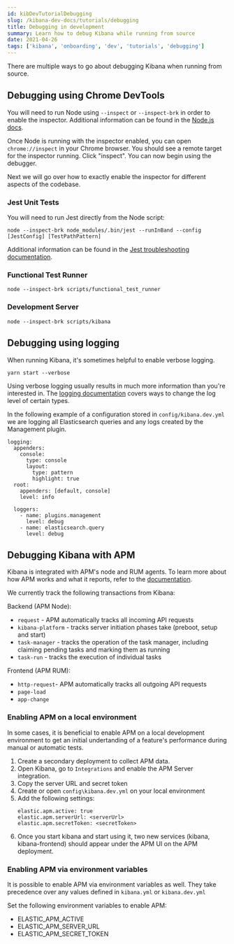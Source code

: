 ```yaml
---
id: kibDevTutorialDebugging
slug: /kibana-dev-docs/tutorials/debugging
title: Debugging in development
summary: Learn how to debug Kibana while running from source
date: 2021-04-26
tags: ['kibana', 'onboarding', 'dev', 'tutorials', 'debugging']
---
```


There are multiple ways to go about debugging Kibana when running from source.

## Debugging using Chrome DevTools

You will need to run Node using `--inspect` or `--inspect-brk` in order to enable the inspector. Additional information can be found in the [Node.js docs](https://nodejs.org/en/docs/guides/debugging-getting-started/).

Once Node is running with the inspector enabled, you can open `chrome://inspect` in your Chrome browser. You should see a remote target for the inspector running. Click "inspect". You can now begin using the debugger.

Next we will go over how to exactly enable the inspector for different aspects of the codebase.

### Jest Unit Tests

You will need to run Jest directly from the Node script:

`node --inspect-brk node_modules/.bin/jest --runInBand --config [JestConfig] [TestPathPattern]`

Additional information can be found in the [Jest troubleshooting documentation](https://jestjs.io/docs/troubleshooting).

### Functional Test Runner

`node --inspect-brk scripts/functional_test_runner`

### Development Server

`node --inspect-brk scripts/kibana`

## Debugging using logging

When running Kibana, it's sometimes helpful to enable verbose logging.

`yarn start --verbose`

Using verbose logging usually results in much more information than you're interested in. The [logging documentation](https://www.elastic.co/guide/en/kibana/current/logging-settings.html) covers ways to change the log level of certain types.

In the following example of a configuration stored in `config/kibana.dev.yml` we are logging all Elasticsearch queries and any logs created by the Management plugin.

```
logging:
  appenders:
    console:
      type: console
      layout:
        type: pattern
        highlight: true
  root:
    appenders: [default, console]
    level: info

  loggers:
    - name: plugins.management
      level: debug
    - name: elasticsearch.query
      level: debug
```

## Debugging Kibana with APM

Kibana is integrated with APM's node and RUM agents. 
To learn more about how APM works and what it reports, refer to the [documentation](https://www.elastic.co/observability/solution-overview).

We currently track the following transactions from Kibana: 

Backend (APM Node): 
 * `request` - APM automatically tracks all incoming API requests
 * `kibana-platform` - tracks server initiation phases take (preboot, setup and start)
 * `task-manager` - tracks the operation of the task manager, including claiming pending tasks and marking them as running
 * `task-run` - tracks the execution of individual tasks

Frontend (APM RUM): 
 * `http-request`- APM automatically tracks all outgoing API requests
 * `page-load` 
 * `app-change`

### Enabling APM on a local environment

In some cases, it is beneficial to enable APM on a local development environment to get an initial undertanding of a feature's performance during manual or automatic tests.

 1. Create a secondary deployment to collect APM data. 
 2. Open Kibana, go to `Integrations` and enable the APM Server integration.
 3. Copy the server URL and secret token
 4. Create or open `config\kibana.dev.yml` on your local environment
 5. Add the following settings: 
    ```
    elastic.apm.active: true
    elastic.apm.serverUrl: <serverUrl>
    elastic.apm.secretToken: <secretToken>
    ```
6. Once you start kibana and start using it, two new services (kibana, kibana-frontend) should appear under the APM UI on the APM deployment.

### Enabling APM via environment variables

It is possible to enable APM via environment variables as well.
They take precedence over any values defined in `kibana.yml` or `kibana.dev.yml`

Set the following environment variables to enable APM: 

 * ELASTIC_APM_ACTIVE
 * ELASTIC_APM_SERVER_URL
 * ELASTIC_APM_SECRET_TOKEN
